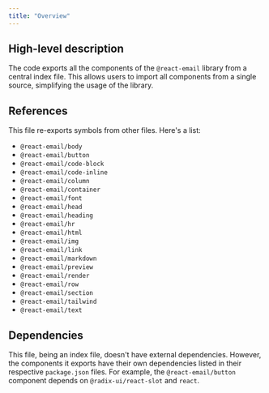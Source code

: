 ```yaml
---
title: "Overview"
---
```


## High-level description
The code exports all the components of the `@react-email` library from a central index file. This allows users to import all components from a single source, simplifying the usage of the library.

## References
This file re-exports symbols from other files. Here's a list:
 - `@react-email/body`
 - `@react-email/button`
 - `@react-email/code-block`
 - `@react-email/code-inline`
 - `@react-email/column`
 - `@react-email/container`
 - `@react-email/font`
 - `@react-email/head`
 - `@react-email/heading`
 - `@react-email/hr`
 - `@react-email/html`
 - `@react-email/img`
 - `@react-email/link`
 - `@react-email/markdown`
 - `@react-email/preview`
 - `@react-email/render`
 - `@react-email/row`
 - `@react-email/section`
 - `@react-email/tailwind`
 - `@react-email/text`

## Dependencies
This file, being an index file, doesn't have external dependencies. However, the components it exports have their own dependencies listed in their respective `package.json` files. For example, the `@react-email/button` component depends on `@radix-ui/react-slot` and `react`. 
